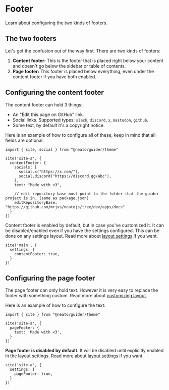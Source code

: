# Footer

Learn about configuring the two kinds of footers.


## The two footers

Let's get the confusion out of the way first. There are two kinds of footers:
1. **Content footer:** This is the footer that is placed right below your content and doesn't go below the sidebar or table of contents.
2. **Page footer:** This footer is placed below everything, even under the content footer if you have both enabled.


## Configuring the content footer

The content footer can hold 3 things:
- An "Edit this page on GitHub" link.
- Social links. Supported types: `slack`, `discord`, `x`, `mastodon`, `github`.
- Some text, by default it's a copyright notice.

Here is an example of how to configure all of these, keep in mind that all fields are optional.

```tsx title="theme.config.tsx"
import { site, social } from "@neato/guider/theme"

site('site-a', {
  contentFooter: {
    socials: [
      social.x("https://x.com/"),
      social.discord("https://discord.gg/abc"),
    ],
    text: "Made with <3",

    // edit repository base must point to the folder that the guider project is in. (same as package.json)
    editRepositoryBase: "https://github.com/mrjvs/neatojs/tree/dev/apps/docs"
  }
})
```

Content footer is enabled by default, but in case you've customized it. It can be disabled/enabled even if you have the settings configured.
This can be done on any settings layout. Read more about [layout settings](/docs/guider/guides/config/theming#introduction-to-layout-settings) if you want.

```tsx title="theme.config.tsx"
site('main', {
  settings: {
    contentFooter: true,
  }
})
```


## Configuring the page footer

The page footer can only hold text. However it is very easy to replace the footer with something custom. Read more about [customizing layout](/docs/guider/guides/advanced/customizing-layout).

Here is an example of how to configure the text:

```tsx title="theme.config.tsx"
import { site } from "@neato/guider/theme"

site('site-a', {
  pageFooter: {
    text: 'Made with <3',
  }
})
```

**Page footer is disabled by default.** It will be disabled until explicitly enabled in the layout settings. Read more about [layout settings](/docs/guider/guides/config/theming#introduction-to-layout-settings) if you want.

```tsx title="theme.config.tsx"
site('site-a', {
  settings: {
    pageFooter: true,
  }
})
```
